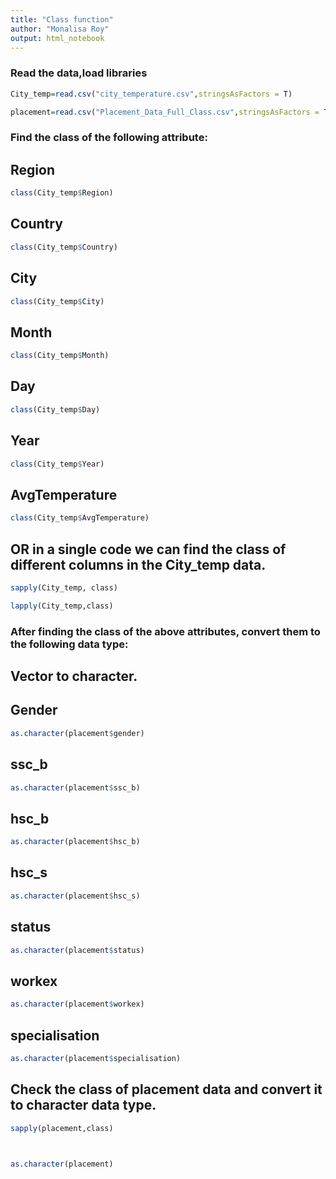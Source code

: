 ```yaml
---
title: "Class function"
author: "Monalisa Roy"
output: html_notebook
---
```


### Read the data,load libraries
```r
City_temp=read.csv("city_temperature.csv",stringsAsFactors = T)

placement=read.csv("Placement_Data_Full_Class.csv",stringsAsFactors = T)

```


### Find the class of the following attribute:

## Region
```r
class(City_temp$Region)

```


## Country
```r
class(City_temp$Country)

```

## City
```r
class(City_temp$City)

```

## Month
```r
class(City_temp$Month)

```

## Day
```r
class(City_temp$Day)

```

## Year
```r
class(City_temp$Year)

```

## AvgTemperature
```r
class(City_temp$AvgTemperature)

```

## OR in a single code we can find the class of different columns in the City_temp data.
```r
sapply(City_temp, class)

lapply(City_temp,class)
```



### After finding the class of the above attributes, convert them to the following data type:
## Vector to character.
## Gender
```r
as.character(placement$gender)

```



## ssc_b
```r
as.character(placement$ssc_b)

```

## hsc_b
```r
as.character(placement$hsc_b)

```


## hsc_s
```r
as.character(placement$hsc_s)

```


## status
```r
as.character(placement$status)

```


## workex
```r
as.character(placement$workex)

```


## specialisation
```r
as.character(placement$specialisation)

```


## Check the class of placement data and convert it to character data type.
```r
sapply(placement,class)



as.character(placement)
```







